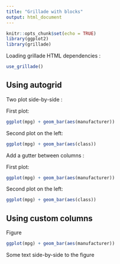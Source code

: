 ```yaml
---
title: "Grillade with blocks"
output: html_document
---
```


```r
knitr::opts_chunk$set(echo = TRUE)
library(ggplot2)
library(grillade)
```


Loading grillade HTML dependencies :

```r
use_grillade()
```



## Using autogrid

Two plot side-by-side :

:::: {.autogrid}

::: {}

First plot:

```r
ggplot(mpg) + geom_bar(aes(manufacturer))
```

:::

::: {}

Second plot on the left:

```r
ggplot(mpg) + geom_bar(aes(class))
```

:::

::::



Add a gutter between columns :

:::: {.autogrid .has-gutter}

::: {}

First plot:

```r
ggplot(mpg) + geom_bar(aes(manufacturer))
```

:::

::: {}

Second plot on the left:

```r
ggplot(mpg) + geom_bar(aes(class))
```

:::

::::



## Using custom columns

:::: {.grid-3 .has-gutter}

::: {.col-2}

Figure

```r
ggplot(mpg) + geom_bar(aes(manufacturer))
```

:::

::: {}

Some text side-by-side to the figure

:::

::::






